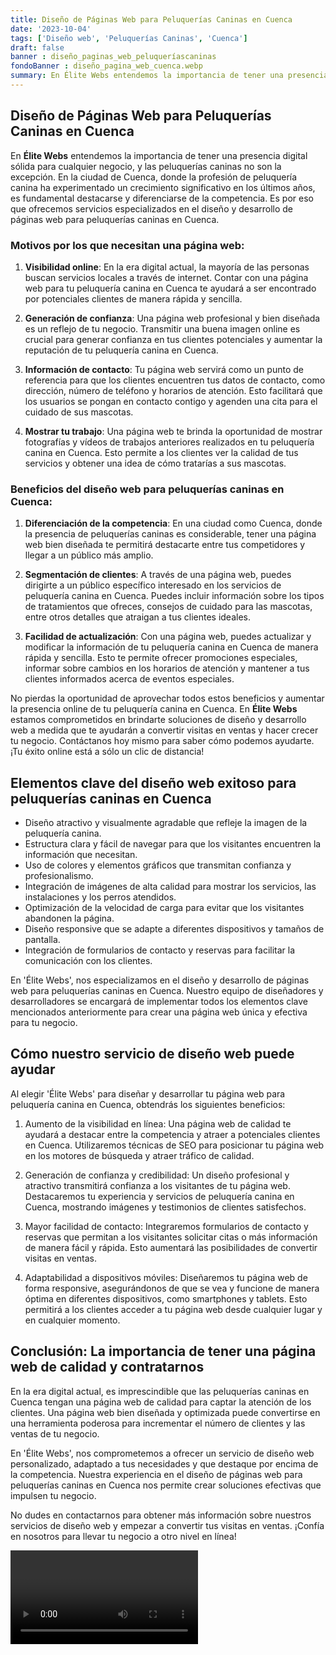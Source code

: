 ```yaml
---
title: Diseño de Páginas Web para Peluquerías Caninas en Cuenca
date: '2023-10-04'
tags: ['Diseño web', 'Peluquerías Caninas', 'Cuenca']
draft: false
banner : diseño_paginas_web_peluqueríascaninas
fondoBanner : diseño_pagina_web_cuenca.webp
summary: En Élite Webs entendemos la importancia de tener una presencia digital sólida para cualquier negocio, y las peluquerías caninas no son la excepción. En la ciudad de Cuenca, donde la profesión de peluquería canina ha experimentado un crecimiento significativo en los últimos años, es fundamental destacarse y diferenciarse de la competencia. Es por eso que ofrecemos servicios especializados en el diseño y desarrollo de páginas web para peluquerías caninas en Cuenca.
---
```


## Diseño de Páginas Web para Peluquerías Caninas en Cuenca

En **Élite Webs** entendemos la importancia de tener una presencia digital sólida para cualquier negocio, y las peluquerías caninas no son la excepción. En la ciudad de Cuenca, donde la profesión de peluquería canina ha experimentado un crecimiento significativo en los últimos años, es fundamental destacarse y diferenciarse de la competencia. Es por eso que ofrecemos servicios especializados en el diseño y desarrollo de páginas web para peluquerías caninas en Cuenca.

### Motivos por los que necesitan una página web:

1. **Visibilidad online**: En la era digital actual, la mayoría de las personas buscan servicios locales a través de internet. Contar con una página web para tu peluquería canina en Cuenca te ayudará a ser encontrado por potenciales clientes de manera rápida y sencilla.

2. **Generación de confianza**: Una página web profesional y bien diseñada es un reflejo de tu negocio. Transmitir una buena imagen online es crucial para generar confianza en tus clientes potenciales y aumentar la reputación de tu peluquería canina en Cuenca.

3. **Información de contacto**: Tu página web servirá como un punto de referencia para que los clientes encuentren tus datos de contacto, como dirección, número de teléfono y horarios de atención. Esto facilitará que los usuarios se pongan en contacto contigo y agenden una cita para el cuidado de sus mascotas.

4. **Mostrar tu trabajo**: Una página web te brinda la oportunidad de mostrar fotografías y vídeos de trabajos anteriores realizados en tu peluquería canina en Cuenca. Esto permite a los clientes ver la calidad de tus servicios y obtener una idea de cómo tratarías a sus mascotas.

### Beneficios del diseño web para peluquerías caninas en Cuenca:

1. **Diferenciación de la competencia**: En una ciudad como Cuenca, donde la presencia de peluquerías caninas es considerable, tener una página web bien diseñada te permitirá destacarte entre tus competidores y llegar a un público más amplio.

2. **Segmentación de clientes**: A través de una página web, puedes dirigirte a un público específico interesado en los servicios de peluquería canina en Cuenca. Puedes incluir información sobre los tipos de tratamientos que ofreces, consejos de cuidado para las mascotas, entre otros detalles que atraigan a tus clientes ideales.

3. **Facilidad de actualización**: Con una página web, puedes actualizar y modificar la información de tu peluquería canina en Cuenca de manera rápida y sencilla. Esto te permite ofrecer promociones especiales, informar sobre cambios en los horarios de atención y mantener a tus clientes informados acerca de eventos especiales.

No pierdas la oportunidad de aprovechar todos estos beneficios y aumentar la presencia online de tu peluquería canina en Cuenca. En **Élite Webs** estamos comprometidos en brindarte soluciones de diseño y desarrollo web a medida que te ayudarán a convertir visitas en ventas y hacer crecer tu negocio. Contáctanos hoy mismo para saber cómo podemos ayudarte. ¡Tu éxito online está a sólo un clic de distancia!

<GifSeo />

<Cta />

## Elementos clave del diseño web exitoso para peluquerías caninas en Cuenca

- Diseño atractivo y visualmente agradable que refleje la imagen de la peluquería canina.
- Estructura clara y fácil de navegar para que los visitantes encuentren la información que necesitan.
- Uso de colores y elementos gráficos que transmitan confianza y profesionalismo.
- Integración de imágenes de alta calidad para mostrar los servicios, las instalaciones y los perros atendidos.
- Optimización de la velocidad de carga para evitar que los visitantes abandonen la página.
- Diseño responsive que se adapte a diferentes dispositivos y tamaños de pantalla.
- Integración de formularios de contacto y reservas para facilitar la comunicación con los clientes.

En 'Élite Webs', nos especializamos en el diseño y desarrollo de páginas web para peluquerías caninas en Cuenca. Nuestro equipo de diseñadores y desarrolladores se encargará de implementar todos los elementos clave mencionados anteriormente para crear una página web única y efectiva para tu negocio.

## Cómo nuestro servicio de diseño web puede ayudar

Al elegir 'Élite Webs' para diseñar y desarrollar tu página web para peluquería canina en Cuenca, obtendrás los siguientes beneficios:

1. Aumento de la visibilidad en línea: Una página web de calidad te ayudará a destacar entre la competencia y atraer a potenciales clientes en Cuenca. Utilizaremos técnicas de SEO para posicionar tu página web en los motores de búsqueda y atraer tráfico de calidad.

2. Generación de confianza y credibilidad: Un diseño profesional y atractivo transmitirá confianza a los visitantes de tu página web. Destacaremos tu experiencia y servicios de peluquería canina en Cuenca, mostrando imágenes y testimonios de clientes satisfechos.

3. Mayor facilidad de contacto: Integraremos formularios de contacto y reservas que permitan a los visitantes solicitar citas o más información de manera fácil y rápida. Esto aumentará las posibilidades de convertir visitas en ventas.

4. Adaptabilidad a dispositivos móviles: Diseñaremos tu página web de forma responsive, asegurándonos de que se vea y funcione de manera óptima en diferentes dispositivos, como smartphones y tablets. Esto permitirá a los clientes acceder a tu página web desde cualquier lugar y en cualquier momento.

## Conclusión: La importancia de tener una página web de calidad y contratarnos

En la era digital actual, es imprescindible que las peluquerías caninas en Cuenca tengan una página web de calidad para captar la atención de los clientes. Una página web bien diseñada y optimizada puede convertirse en una herramienta poderosa para incrementar el número de clientes y las ventas de tu negocio.

En 'Élite Webs', nos comprometemos a ofrecer un servicio de diseño web personalizado, adaptado a tus necesidades y que destaque por encima de la competencia. Nuestra experiencia en el diseño de páginas web para peluquerías caninas en Cuenca nos permite crear soluciones efectivas que impulsen tu negocio.

No dudes en contactarnos para obtener más información sobre nuestros servicios de diseño web y empezar a convertir tus visitas en ventas. ¡Confía en nosotros para llevar tu negocio a otro nivel en línea!

<Video />

<CtaBot job='Peluquerías Caninas' city='Cuenca'/>

<Gmaps query='Cuenca+españa+maps' />